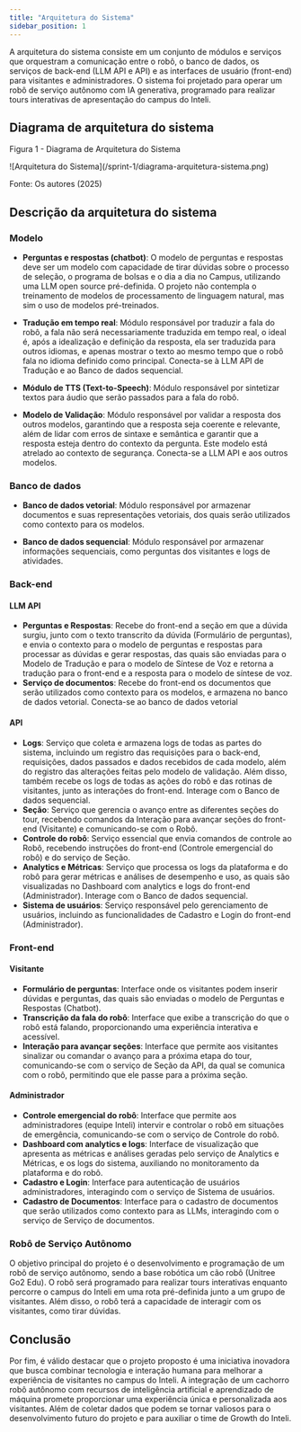 ```yaml
---
title: "Arquitetura do Sistema"
sidebar_position: 1
---
```


A arquitetura do sistema consiste em um conjunto de módulos e serviços que orquestram a comunicação entre o robô, o banco de dados, os serviços de back-end (LLM API e API) e as interfaces de usuário (front-end) para visitantes e administradores. O sistema foi projetado para operar um robô de serviço autônomo com IA generativa, programado para realizar tours interativas de apresentação do campus do Inteli.

## Diagrama de arquitetura do sistema

<p style={{ textAlign: "center" }}>
  Figura 1 - Diagrama de Arquitetura do Sistema
</p>
<div style={{ margin: 25 }}>
  <div style={{ textAlign: "center" }}>
    ![Arquitetura do Sistema](/sprint-1/diagrama-arquitetura-sistema.png)
  </div>
</div>
<p style={{ textAlign: "center" }}>Fonte: Os autores (2025)</p>

## Descrição da arquitetura do sistema

### Modelo

- **Perguntas e respostas (chatbot)**: O modelo de perguntas e respostas deve ser um modelo com capacidade de tirar dúvidas sobre o processo de seleção, o programa de bolsas e o dia a dia no Campus, utilizando uma LLM open source pré-definida. O projeto não contempla o treinamento de modelos de processamento de linguagem natural, mas sim o uso de modelos pré-treinados.

- **Tradução em tempo real**: Módulo responsável por traduzir a fala do robô, a fala não será necessariamente traduzida em tempo real, o ideal é, após a idealização e definição da resposta, ela ser traduzida para outros idiomas, e apenas mostrar o texto ao mesmo tempo que o robô fala no idioma definido como principal. Conecta-se à LLM API de Tradução e ao Banco de dados sequencial.

- **Módulo de TTS (Text-to-Speech)**: Módulo responsável por sintetizar textos para áudio que serão passados para a fala do robô.

- **Modelo de Validação**: Módulo responsável por validar a resposta dos outros modelos, garantindo que a resposta seja coerente e relevante, além de lidar com erros de sintaxe e semântica e garantir que a resposta esteja dentro do contexto da pergunta. Este modelo está atrelado ao contexto de segurança. Conecta-se a LLM API e aos outros modelos.

### Banco de dados

- **Banco de dados vetorial**: Módulo responsável por armazenar documentos e suas representações vetoriais, dos quais serão utilizados como contexto para os modelos.

- **Banco de dados sequencial**: Módulo responsável por armazenar informações sequenciais, como perguntas dos visitantes e logs de atividades.

### Back-end

#### LLM API

- **Perguntas e Respostas**: Recebe do front-end a seção em que a dúvida surgiu, junto com o texto transcrito da dúvida (Formulário de perguntas), e envia o contexto para o modelo de perguntas e respostas para processar as dúvidas e gerar respostas, das quais são enviadas para o Modelo de Tradução e para o modelo de Síntese de Voz e retorna a tradução para o front-end e a resposta para o modelo de síntese de voz.
- **Serviço de documentos**: Recebe do front-end os documentos que serão utilizados como contexto para os modelos, e armazena no banco de dados vetorial. Conecta-se ao banco de dados vetorial

#### API

- **Logs**: Serviço que coleta e armazena logs de todas as partes do sistema, incluindo um registro das requisições para o back-end, requisições, dados passados e dados recebidos de cada modelo, além do registro das alterações feitas pelo modelo de validação. Além disso, também recebe os logs de todas as ações do robô e das rotinas de visitantes, junto as interações do front-end. Interage com o Banco de dados sequencial.
- **Seção**: Serviço que gerencia o avanço entre as diferentes seções do tour, recebendo comandos da Interação para avançar seções do front-end (Visitante) e comunicando-se com o Robô.
- **Controle do robô**: Serviço essencial que envia comandos de controle ao Robô, recebendo instruções do front-end (Controle emergencial do robô) e do serviço de Seção.
- **Analytics e Métricas**: Serviço que processa os logs da plataforma e do robô para gerar métricas e análises de desempenho e uso, as quais são visualizadas no Dashboard com analytics e logs do front-end (Administrador). Interage com o Banco de dados sequencial.
- **Sistema de usuários**: Serviço responsável pelo gerenciamento de usuários, incluindo as funcionalidades de Cadastro e Login do front-end (Administrador).

### Front-end

#### Visitante

- **Formulário de perguntas**: Interface onde os visitantes podem inserir dúvidas e perguntas, das quais são enviadas o modelo de Perguntas e Respostas (Chatbot).
- **Transcrição da fala do robô**: Interface que exibe a transcrição do que o robô está falando, proporcionando uma experiência interativa e acessível.
- **Interação para avançar seções**: Interface que permite aos visitantes sinalizar ou comandar o avanço para a próxima etapa do tour, comunicando-se com o serviço de Seção da API, da qual se comunica com o robô, permitindo que ele passe para a próxima seção.

#### Administrador

- **Controle emergencial do robô**: Interface que permite aos administradores (equipe Inteli) intervir e controlar o robô em situações de emergência, comunicando-se com o serviço de Controle do robô.
- **Dashboard com analytics e logs**: Interface de visualização que apresenta as métricas e análises geradas pelo serviço de Analytics e Métricas, e os logs do sistema, auxiliando no monitoramento da plataforma e do robô.
- **Cadastro e Login**: Interface para autenticação de usuários administradores, interagindo com o serviço de Sistema de usuários.
- **Cadastro de Documentos**: Interface para o cadastro de documentos que serão utilizados como contexto para as LLMs, interagindo com o serviço de Serviço de documentos.

### Robô de Serviço Autônomo

O objetivo principal do projeto é o desenvolvimento e programação de um robô de serviço autônomo, sendo a base robótica um cão robô (Unitree Go2 Edu). O robô será programado para realizar tours interativas enquanto percorre o campus do Inteli em uma rota pré-definida junto a um grupo de visitantes. Além disso, o robô terá a capacidade de interagir com os visitantes, como tirar dúvidas.

## Conclusão

Por fim, é válido destacar que o projeto proposto é uma iniciativa inovadora que busca combinar tecnologia e interação humana para melhorar a experiência de visitantes no campus do Inteli. A integração de um cachorro robô autônomo com recursos de inteligência artificial e aprendizado de máquina promete proporcionar uma experiência única e personalizada aos visitantes. Além de coletar dados que podem se tornar valiosos para o desenvolvimento futuro do projeto e para auxiliar o time de Growth do Inteli.
